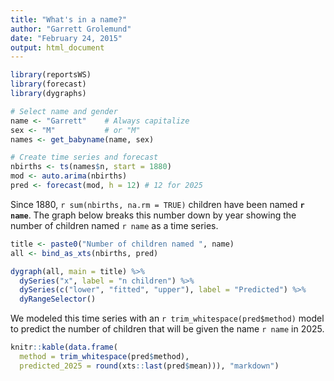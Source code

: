 ```yaml
---
title: "What's in a name?"
author: "Garrett Grolemund"
date: "February 24, 2015"
output: html_document
---
```


```r
library(reportsWS)
library(forecast)
library(dygraphs)

# Select name and gender
name <- "Garrett"    # Always capitalize
sex <- "M"           # or "M"
names <- get_babyname(name, sex)

# Create time series and forecast
nbirths <- ts(names$n, start = 1880)
mod <- auto.arima(nbirths)
pred <- forecast(mod, h = 12) # 12 for 2025
```

Since 1880, `r sum(nbirths, na.rm = TRUE)` children have been named **`r name`**. The graph below breaks this number down by year showing the number of children named `r name` as a time series. 

```r
title <- paste0("Number of children named ", name)
all <- bind_as_xts(nbirths, pred) 

dygraph(all, main = title) %>%
  dySeries("x", label = "n children") %>% 
  dySeries(c("lower", "fitted", "upper"), label = "Predicted") %>% 
  dyRangeSelector()
```

We modeled this time series with an `r trim_whitespace(pred$method)` model to predict the number of children that will be given the name `r name` in 2025.

```r
knitr::kable(data.frame(
  method = trim_whitespace(pred$method), 
  predicted_2025 = round(xts::last(pred$mean))), "markdown")
```
